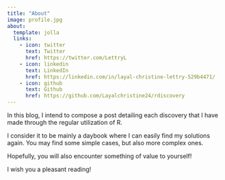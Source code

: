 ```yaml
---
title: "About"
image: profile.jpg
about:
  template: jolla
  links:
    - icon: twitter
      text: Twitter
      href: https://twitter.com/LettryL
    - icon: linkedin
      text: LinkedIn
      href: https://linkedin.com/in/layal-christine-lettry-529b4471/
    - icon: github
      text: Github
      href: https://github.com/Layalchristine24/rdiscovery
---
```


In this blog, I intend to compose a post detailing each discovery that I have made through the regular utilization of R. 

I consider it to be mainly a daybook where I can easily find my solutions again. You may find some simple cases, but also more complex ones. 

Hopefully, you will also encounter something of value to yourself!

I wish you a pleasant reading!
